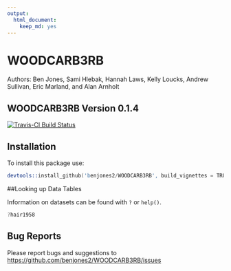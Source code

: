 ```yaml
---
output: 
  html_document: 
    keep_md: yes
---
```


# WOODCARB3RB

Authors: Ben Jones, Sami Hlebak, Hannah Laws, Kelly Loucks, Andrew Sullivan, Eric Marland, and Alan Arnholt 
 

## WOODCARB3RB Version 0.1.4

[![Travis-CI Build Status](https://travis-ci.org/benjones2/WOODCARB3RB.svg?branch=master)](https://travis-ci.org/benjones2/WOODCARB3RB)

## Installation

To install this package use:


```s
devtools::install_github('benjones2/WOODCARB3RB', build_vignettes = TRUE)
```

##Looking up Data Tables

Information on datasets can be found with `?` or `help()`.

```s
?hair1958
```

## Bug Reports

Please report bugs and suggestions to [https://github.com/benjones2/WOODCARB3RB/issues](https://github.com/benjones2/WOODCARB3RB/issues)

